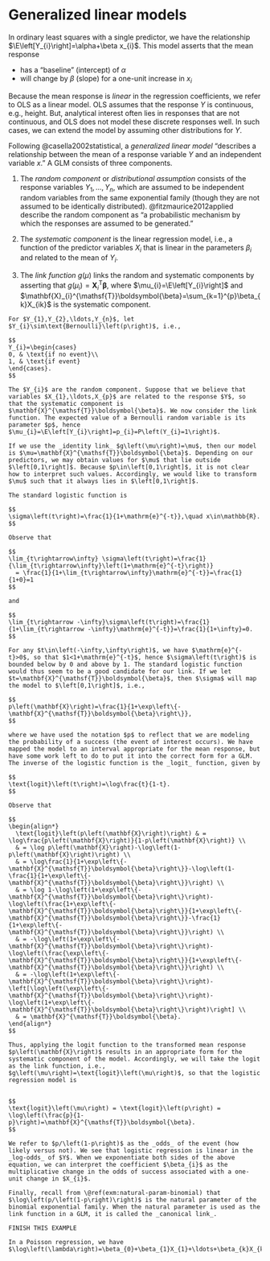 # Generalized linear models

In ordinary least squares with a single predictor, we have the relationship $\E\left[Y_{i}\right]=\alpha+\beta x_{i}$. This model asserts that the mean response 

- has a "baseline" (intercept) of $\alpha$
- will change by $\beta$ (slope) for a one-unit increase in $x_{i}$

Because the mean response is _linear_ in the regression coefficients, we refer to OLS as a linear model. OLS assumes that the response $Y$ is continuous, e.g., height. But, analytical interest often lies in responses that are not continuous, and OLS does not model these discrete responses well. In such cases, we can extend the model by assuming other distributions for $Y$.

Following @casella2002statistical, a _generalized linear model_ "describes a relationship between the mean of a response variable $Y$ and an independent variable $x$." A GLM consists of three components.

1. The _random component_ or _distributional assumption_ consists of the response variables $Y_{1},\ldots,Y_{n}$, which are assumed to be independent random variables from the same exponential family (though they are not assumed to be identically distributed). @fitzmaurice2012applied describe the random component as "a probabilistic mechanism by which the responses are assumed to be generated."

2. The _systematic component_ is the linear regression model, i.e., a function of the predictor variables $X_{i}$ that is linear in the parameters $\beta_{i}$ and related to the mean of $Y_{i}$.

3. The _link function_ $g\left(\mu\right)$ links the random and systematic components by asserting that $g\left(\mu_{i}\right)=\mathbf{X}_{i}^{\mathsf{T}}\boldsymbol{\beta}$, where $\mu_{i}=\E\left[Y_{i}\right]$ and $\mathbf{X}_{i}^{\mathsf{T}}\boldsymbol{\beta}=\sum_{k=1}^{p}\beta_{k}X_{ik}$ is the systematic component.

```example
For $Y_{1},Y_{2},\ldots,Y_{n}$, let $Y_{i}\sim\text{Bernoulli}\left(p\right)$, i.e., 

$$
Y_{i}=\begin{cases}
0, & \text{if no event}\\
1, & \text{if event}
\end{cases}.
$$

The $Y_{i}$ are the random component. Suppose that we believe that variables $X_{1},\ldots,X_{p}$ are related to the response $Y$, so that the systematic component is $\mathbf{X}^{\mathsf{T}}\boldsymbol{\beta}$. We now consider the link function. The expected value of a Bernoulli random variable is its parameter $p$, hence $\mu_{i}=\E\left[Y_{i}\right]=p_{i}=P\left(Y_{i}=1\right)$. 

If we use the _identity link_ $g\left(\mu\right)=\mu$, then our model is $\mu=\mathbf{X}^{\mathsf{T}}\boldsymbol{\beta}$. Depending on our predictors, we may obtain values for $\mu$ that lie outside $\left[0,1\right]$. Because $p\in\left[0,1\right]$, it is not clear how to interpret such values. Accordingly, we would like to transform $\mu$ such that it always lies in $\left[0,1\right]$.

The standard logistic function is

$$
\sigma\left(t\right)=\frac{1}{1+\mathrm{e}^{-t}},\quad x\in\mathbb{R}.
$$

Observe that

$$
\lim_{t\rightarrow\infty} \sigma\left(t\right)=\frac{1}{\lim_{t\rightarrow\infty}\left(1+\mathrm{e}^{-t}\right)}
  = \frac{1}{1+\lim_{t\rightarrow\infty}\mathrm{e}^{-t}}=\frac{1}{1+0}=1
$$

and

$$
\lim_{t\rightarrow -\infty}\sigma\left(t\right)=\frac{1}{1+\lim_{t\rightarrow -\infty}\mathrm{e}^{-t}}=\frac{1}{1+\infty}=0.
$$

For any $t\in\left(-\infty,\infty\right)$, we have $\mathrm{e}^{-t}>0$, so that $1<1+\mathrm{e}^{-t}$, hence $\sigma\left(t\right)$ is bounded below by 0 and above by 1. The standard logistic function would thus seem to be a good candidate for our link. If we let $t=\mathbf{X}^{\mathsf{T}}\boldsymbol{\beta}$, then $\sigma$ will map the model to $\left[0,1\right]$, i.e.,

$$
p\left(\mathbf{X}\right)=\frac{1}{1+\exp\left\{-\mathbf{X}^{\mathsf{T}}\boldsymbol{\beta}\right\}},
$$

where we have used the notation $p$ to reflect that we are modeling the probability of a success (the event of interest occurs). We have mapped the model to an interval appropriate for the mean response, but have some work left to do to put it into the correct form for a GLM. The inverse of the logistic function is the _logit_ function, given by

$$
\text{logit}\left(t\right)=\log\frac{t}{1-t}.
$$

Observe that

$$
\begin{align*}
  \text{logit}\left(p\left(\mathbf{X}\right)\right) & = \log\frac{p\left(\mathbf{X}\right)}{1-p\left(\mathbf{X}\right)} \\
  & = \log p\left(\mathbf{X}\right)-\log\left(1-p\left(\mathbf{X}\right)\right) \\
  & = \log\frac{1}{1+\exp\left\{-\mathbf{X}^{\mathsf{T}}\boldsymbol{\beta}\right\}}-\log\left(1-\frac{1}{1+\exp\left\{-\mathbf{X}^{\mathsf{T}}\boldsymbol{\beta}\right\}}\right) \\
  & = \log 1-\log\left(1+\exp\left\{-\mathbf{X}^{\mathsf{T}}\boldsymbol{\beta}\right\}\right)-\log\left(\frac{1+\exp\left\{-\mathbf{X}^{\mathsf{T}}\boldsymbol{\beta}\right\}}{1+\exp\left\{-\mathbf{X}^{\mathsf{T}}\boldsymbol{\beta}\right\}}-\frac{1}{1+\exp\left\{-\mathbf{X}^{\mathsf{T}}\boldsymbol{\beta}\right\}}\right) \\
  & = -\log\left(1+\exp\left\{-\mathbf{X}^{\mathsf{T}}\boldsymbol{\beta}\right\}\right)-\log\left(\frac{\exp\left\{-\mathbf{X}^{\mathsf{T}}\boldsymbol{\beta}\right\}}{1+\exp\left\{-\mathbf{X}^{\mathsf{T}}\boldsymbol{\beta}\right\}}\right) \\
  & = -\log\left(1+\exp\left\{-\mathbf{X}^{\mathsf{T}}\boldsymbol{\beta}\right\}\right)-\left[\log\left(\exp\left\{-\mathbf{X}^{\mathsf{T}}\boldsymbol{\beta}\right\}\right)-\log\left(1+\exp\left\{-\mathbf{X}^{\mathsf{T}}\boldsymbol{\beta}\right\}\right)\right] \\
  & = \mathbf{X}^{\mathsf{T}}\boldsymbol{\beta}.
\end{align*}
$$

Thus, applying the logit function to the transformed mean response $p\left(\mathbf{X}\right)$ results in an appropriate form for the systematic component of the model. Accordingly, we will take the logit as the link function, i.e., $g\left(\mu\right)=\text{logit}\left(\mu\right)$, so that the logistic regression model is


$$
\text{logit}\left(\mu\right) = \text{logit}\left(p\right) = \log\left(\frac{p}{1-p}\right)=\mathbf{X}^{\mathsf{T}}\boldsymbol{\beta}.
$$
  
We refer to $p/\left(1-p\right)$ as the _odds_ of the event (how likely versus not). We see that logistic regression is linear in the _log-odds_ of $Y$. When we exponentiate both sides of the above equation, we can interpret the coefficient $\beta_{i}$ as the multiplicative change in the odds of success associated with a one-unit change in $X_{i}$.

Finally, recall from \@ref(exm:natural-param-binomial) that $\log\left(p/\left(1-p\right)\right)$ is the natural parameter of the binomial exponential family. When the natural parameter is used as the link function in a GLM, it is called the _canonical link_.
```

```example
FINISH THIS EXAMPLE

In a Poisson regression, we have $\log\left(\lambda\right)=\beta_{0}+\beta_{1}X_{1}+\ldots+\beta_{k}X_{k}$.
```
